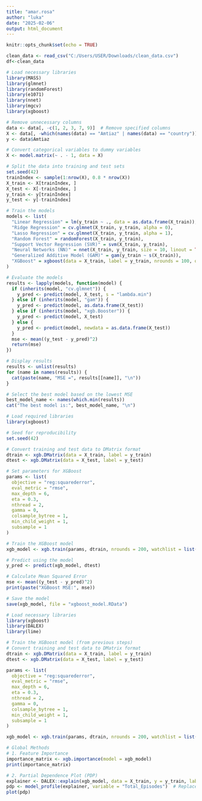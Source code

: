 ---
title: "amar.rosa"
author: "luka"
date: "2025-02-06"
output: html_document
---

```{r setup, include=FALSE}
knitr::opts_chunk$set(echo = TRUE)
```

```{r}
clean_data <- read_csv("C:/Users/USER/Downloads/clean_data.csv")
df<-clean_data
```
```{r}
# Load necessary libraries
library(MASS)
library(glmnet)
library(randomForest)
library(e1071)
library(nnet)
library(mgcv)
library(xgboost)

# Remove unnecessary columns
data <- data[, -c(1, 2, 3, 7, 9)]  # Remove specified columns
X <- data[, -which(names(data) == "Amtiaz" | names(data) == "country")]
y <- data$Amtiaz

# Convert categorical variables to dummy variables
X <- model.matrix(~ . - 1, data = X)

# Split the data into training and test sets
set.seed(42)
trainIndex <- sample(1:nrow(X), 0.8 * nrow(X))
X_train <- X[trainIndex, ]
X_test <- X[-trainIndex, ]
y_train <- y[trainIndex]
y_test <- y[-trainIndex]

# Train the models
models <- list(
  "Linear Regression" = lm(y_train ~ ., data = as.data.frame(X_train)),
  "Ridge Regression" = cv.glmnet(X_train, y_train, alpha = 0),
  "Lasso Regression" = cv.glmnet(X_train, y_train, alpha = 1),
  "Random Forest" = randomForest(X_train, y_train),
  "Support Vector Regression (SVR)" = svm(X_train, y_train),
  "Neural Networks (NN)" = nnet(X_train, y_train, size = 10, linout = TRUE, trace = FALSE),
  "Generalized Additive Model (GAM)" = gam(y_train ~ s(X_train)),
  "XGBoost" = xgboost(data = X_train, label = y_train, nrounds = 100, objective = "reg:squarederror")
)

# Evaluate the models
results <- lapply(models, function(model) {
  if (inherits(model, "cv.glmnet")) {
    y_pred <- predict(model, X_test, s = "lambda.min")
  } else if (inherits(model, "gam")) {
    y_pred <- predict(model, as.data.frame(X_test))
  } else if (inherits(model, "xgb.Booster")) {
    y_pred <- predict(model, X_test)
  } else {
    y_pred <- predict(model, newdata = as.data.frame(X_test))
  }
  mse <- mean((y_test - y_pred)^2)
  return(mse)
})

# Display results
results <- unlist(results)
for (name in names(results)) {
  cat(paste(name, "MSE =", results[[name]], "\n"))
}

# Select the best model based on the lowest MSE
best_model_name <- names(which.min(results))
cat("The best model is:", best_model_name, "\n")

```

```{r}
# Load required libraries
library(xgboost)

# Seed for reproducibility
set.seed(42)

# Convert training and test data to DMatrix format
dtrain <- xgb.DMatrix(data = X_train, label = y_train)
dtest <- xgb.DMatrix(data = X_test, label = y_test)

# Set parameters for XGBoost
params <- list(
  objective = "reg:squarederror",
  eval_metric = "rmse",
  max_depth = 6,
  eta = 0.3,
  nthread = 2,
  gamma = 0,
  colsample_bytree = 1,
  min_child_weight = 1,
  subsample = 1
)

# Train the XGBoost model
xgb_model <- xgb.train(params, dtrain, nrounds = 200, watchlist = list(train = dtrain), early_stopping_rounds = 10)

# Predict using the model
y_pred <- predict(xgb_model, dtest)

# Calculate Mean Squared Error
mse <- mean((y_test - y_pred)^2)
print(paste("XGBoost MSE:", mse))

# Save the model
save(xgb_model, file = "xgboost_model.RData")

```

```{r}
# Load necessary libraries
library(xgboost)
library(DALEX)
library(lime)

# Train the XGBoost model (from previous steps)
# Convert training and test data to DMatrix format
dtrain <- xgb.DMatrix(data = X_train, label = y_train)
dtest <- xgb.DMatrix(data = X_test, label = y_test)

params <- list(
  objective = "reg:squarederror",
  eval_metric = "rmse",
  max_depth = 6,
  eta = 0.3,
  nthread = 2,
  gamma = 0,
  colsample_bytree = 1,
  min_child_weight = 1,
  subsample = 1
)

xgb_model <- xgb.train(params, dtrain, nrounds = 200, watchlist = list(train = dtrain), early_stopping_rounds = 10)

# Global Methods
# 1. Feature Importance
importance_matrix <- xgb.importance(model = xgb_model)
print(importance_matrix)

# 2. Partial Dependence Plot (PDP)
explainer <- DALEX::explain(xgb_model, data = X_train, y = y_train, label = "XGBoost Model")
pdp <- model_profile(explainer, variable = "Total_Episodes")  # Replace "your_feature" with the feature name
plot(pdp)




```

